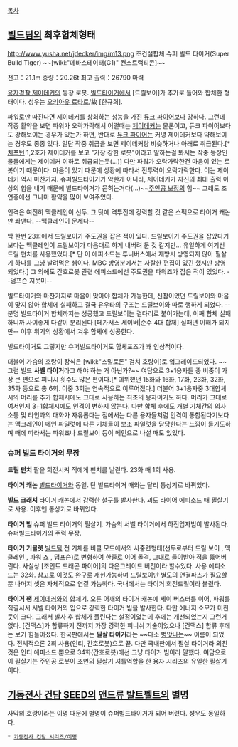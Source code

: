 [[목차]]
== [[빌드팀]]의 최후합체형태 ==
http://www.yusha.net/jdecker/img/m13.png
초건설합체 슈퍼 빌드 타이거(Super Build Tiger)
~~[wiki:"데바스테이터(G1)" 컨스트럭티콘]~~

전고：21.1m 
중량：20.26t 
최고 출력：26790 마력 

[[용자경찰 제이데커]]의 등장 로봇. [[빌드타이거]]에서 [드릴보이]가 추가로 들어와 합체한 형태이다. 성우는 [[오키아유 료타로]]/故 [한규희].

파워로만 따진다면 제이데커를 상회하는 성능을 가진 [[듀크 파이어]]보다 강하다. 그런데 작중 활약을 보면 파워가 오락가락해서 어떨때는 [[제이데커]]는 물론이고, 듀크 파이어보다도 강해보이는 경우가 있는가 하면, 반대로 [[듀크 파이어]]는 커녕 제이데커보다 약해보이는 경우도 종종 있다. 일단 작중 취급을 보면 제이데커랑 비슷하거나 아래로 취급된다.[* [[치프턴]] 1,2호가 제이데커를 보고 "가장 강한 로봇"이라고 말하는걸 봐서는 작중 등장인물들에게는 제이데커 이하로 취급되는듯(...)] 다만 파워가 오락가락한건 마음이 있는 로봇이기 때문이다. 마음이 있기 때문에 상황에 따라서 전투력이 오락가락한다. 이는 제이데커 역시 마찬가지. 슈퍼빌드타이거가 약한게 아니라, 제이데커가 자신의 최대 출력 이상의 힘을 내기 때문에 빌드타이거가 묻히는거다(...)~~[[주인공 보정]]의 힘~~ 그래도 조연중에선 그나마 활약을 많이 보여주었다.

인격은 여전히 맥클레인이 선두. 그 탓에 격투전에 강력할 것 같은 스펙으로 타이거 캐논만 쏴댄다. --맥클레인이 문제다--

딱 한번 23화에서 드릴보이가 주도권을 잡은 적이 있다. 드릴보이가 주도권을 잡았다기 보다는 맥클레인이 드릴보이가 마음대로 하게 내버려 둔 것 같지만... 유일하게 여기선 드릴 펀치를 사용했었다.[* 단 이 에피소드는 투니버스에서 재방시 방영되지 않아 필살기 하나를 그냥 날려먹은 셈이다. MBC 방영분에서는 자잘한 편집이 있긴 했지만 방영되었다.] 그 외에도 간호로봇 관련 에피소드에선 주도권을 파워죠가 잡은 적이 있었다. --덤프슨 지못미--

빌드타이거와 마찬가지로 마음이 맞아야 합체가 가능한데, 신참이었던 드릴보이와 마음이 맞지 않아 합체에 실패하고 결국 유우타의 구조는 드릴보이와 따로 행하게 되었다. --분명 빌드타이거 합체까지는 성공했고 드릴보이는 곁다리로 붙어가는데, 어째 합체 실패하니까 사이좋게 다같이 분리된다 [페가서스 세이버|순수 4대 합체] 실패면 이해가 되지만-- 이후 위기의 상황에서 겨우 합체에 성공한다.

빌드타이거도 그렇지만 슈퍼빌드타이거도 합체포즈가 꽤 인상적이다.

더불어 가슴의 호랑이 장식은 [wiki:"스밀로돈" 검치 호랑이]로 업그레이드되었다. ~~그럼 빌드 '''사벨 타이거'''라고 해야 하는 거 아닌가?~~ 여담으로 3+1용자들 중 비중이 가장 큰 편으로 피니시 횟수도 많은 편이다.[* 데뷔했던 15화와 16화, 17화, 23화, 32화, 35화 등으로 총 6회. 이중 3회는 연속적으로 이루어졌다.] 더불어 3+1용자중 3대합체시의 머리를 추가 합체시에도 그대로 사용하는 최초의 용자이기도 하다. 머리가 그대로여서인지 3+1합체시에도 인격이 변하지 않는다. 다만 합체 후에도 개별 기체간의 의사소통 및 타인과의 대화가 자유롭다는 점에서는 다른 용자들처럼 인격이 통합된다기보다는 맥크레인이 메인 파일럿에 다른 기체들이 보조 파일럿을 담당한다는 느낌이 들기도하며 때에 따라서는 파워죠나 드릴보이 등이 메인으로 나설 때도 있었다.

{{{#!html
<iframe width="420" height="315" src="//www.youtube.com/embed/_iaEdY5w6vc?rel=0" frameborder="0" allowfullscreen></iframe>}}}

=== 슈퍼 빌드 타이거의 무장 === 
'''드릴 펀치'''
팔을 회전시켜 적에게 펀치를 날린다. 23화 때 1회 사용.

'''타이거 캐논'''
[[빌드타이거]]와 동일. 단 빌드타이거 때와는 달리 통상기로 바뀌었다.

'''빌드 크래셔'''
타이거 캐논에서 강력한 [[철구]]를 발사한다. 괴도 라이어 에피소드 때 필살기로 사용. 이후엔 통상기로 바뀌었다.

'''타이거 빔'''
슈퍼 빌드 타이거의 필살기. 가슴의 서벨 타이거에서 하전입자빔이 발사된다. 슈퍼빌드타이거의 주력 무장.

'''타이거 기믈렛'''
[[빌드팀]] 전 기체를 비클 모드에서의 사중련형태(선두로부터 드릴 보이 , 맥클레인 , 파워 죠 , 덤프슨)로 변형하여 한줄로 이어 돌격, 그대로 들이받아 적을 뚫어버린다. 사실상 [조인트 드래곤 파이어]의 다운그레이드 버전이라 할수있다. 사용 에피소드는 32화. 참고로 이것도 완구로 재현가능하며 드릴보이만 별도의 연결파츠가 필요할 뿐 나머지 셋은 자체적으로 연결 가능하다. 국내에서는 타이거 회전드릴이라 불렸다.

'''타이거 팽'''
[[제이데커]]와의 합체기. 오른 어깨의 타이거 캐논에 제이 버스터를 이어, 파워를 직결시서 서벨 타이거의 입으로 강력한 타이거 빔을 발사한다. 다만 에너지 소모가 미친듯이 크다. 그래서 발사 후 합체가 풀린다는 설정이었는데 후에는 개선되었는지 그런거 없다. [건맥스]가 합류하기 전까지 가장 강력한 피니쉬 기술이었으나 [건맥스] 합류 후에는 보기 힘들어졌다.
한국판에서는 '''필살 타이거'''라는 ~~다소 [[병맛]]나는~~ 이름이 되었다. 전체적으론 2회 사용(인티, 간호로봇)으로 끝. 다만 국내판에서 필살 타이거라 외친것은 인티 에피소드 뿐으로 34화(간호로봇)에선 그냥 타이거 빔이라 말했다. 여담으로 이 필살기는 주인공 로봇이 조연의 필살기 셔틀역할을 한 용자 시리즈의 유일한 필살기이다.

== [[기동전사 건담 SEED]]의 [[앤드류 발트펠트]]의 별명 ==
사막의 호랑이라는 이명 때문에 별명이 슈퍼빌드타이거가 되어 버렸다. 성우도 동일하다.

 * [[기동전사 건담 시리즈/이명]]
